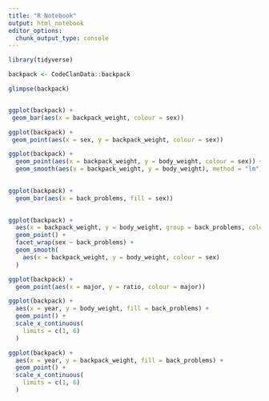 ```yaml
---
title: "R Notebook"
output: html_notebook
editor_options: 
  chunk_output_type: console
---
```


```r
library(tidyverse)

backpack <- CodeClanData::backpack

glimpse(backpack)



```

```r
ggplot(backpack) +
 geom_bar(aes(x = backpack_weight, colour = sex))
```


```r
ggplot(backpack) +
 geom_point(aes(x = sex, y = backpack_weight, colour = sex))
```

```r
ggplot(backpack) +
  geom_point(aes(x = backpack_weight, y = body_weight, colour = sex)) +
  geom_smooth(aes(x = backpack_weight, y = body_weight), method = "lm")             
             
```

```r
ggplot(backpack) +
  geom_bar(aes(x = back_problems, fill = sex))
  
```


```r
ggplot(backpack) +
  aes(x = backpack_weight, y = body_weight, group = back_problems, colour = sex) +
  geom_point() +
  facet_wrap(sex ~ back_problems) +
  geom_smooth(
    aes(x = backpack_weight, y = body_weight, colour = sex)
  )
```

```r
ggplot(backpack) +
  geom_point(aes(x = major, y = ratio, colour = major))
```

```r
ggplot(backpack) +
  aes(x = year, y = body_weight, fill = back_problems) +
  geom_point() +
  scale_x_continuous(
    limits = c(1, 6)
  )

```

```r
ggplot(backpack) +
  aes(x = year, y = backpack_weight, fill = back_problems) +
  geom_point() +
  scale_x_continuous(
    limits = c(1, 6)
  )
```

